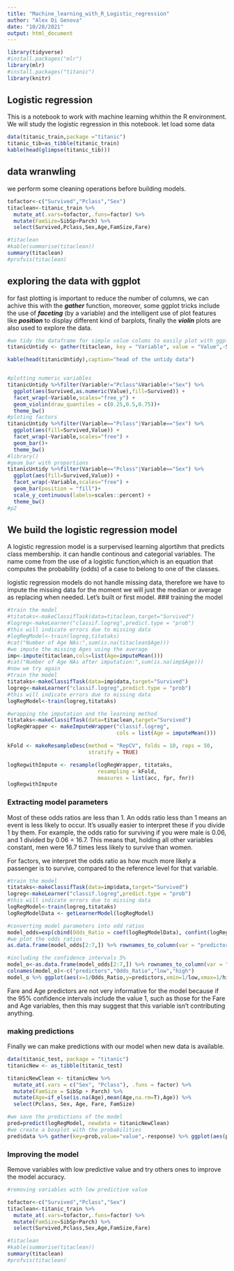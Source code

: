 ```yaml
---
title: "Machine_learning_with_R_Logistic_regression"
author: "Alex Di Genova"
date: "10/28/2021"
output: html_document
---
```


```r
library(tidyverse)
#install.packages("mlr")
library(mlr)
#install.packages("titanic")
library(knitr)

```

## Logistic regression

This is a notebook to work with machine learning whithin the R environment.
We will study the logistic regression in this notebook.
let load some data
```r
data(titanic_train,package ="titanic")
titanic_tib=as_tibble(titanic_train)
kable(head(glimpse(titanic_tib)))
```

## data wranwling

we perform some cleaning operations before building models.

```r
tofactor<-c("Survived","Pclass","Sex")
titaclean<-titanic_train %>%
  mutate_at(.vars=tofactor,.funs=factor) %>%
  mutate(FamSize=SibSp+Parch) %>%
  select(Survived,Pclass,Sex,Age,FamSize,Fare)

#titaclean
#kable(summarise(titaclean))
summary(titaclean)
#profvis(titaclean)

```

## exploring the data with ggplot
for fast plotting is important to reduce the number of columns, we can achive this with the ***gather*** function, moreover, some ggplot tricks include the use of ***faceting*** (by a variable) and the intelligent use of plot features like ***position*** to display different kind of barplots, finally the ***violin*** plots are also used to explore the data.

```r
#we tidy the dataframe for simple value colums to easily plot with ggplot2
titanicUntidy <- gather(titaclean, key = "Variable", value = "Value",-Survived)

kable(head(titanicUntidy),caption="head of the untidy data")


#plotting numeric variables
titanicUntidy %>%filter(Variable!="Pclass"&Variable!="Sex") %>%
  ggplot(aes(Survived,as.numeric(Value),fill=Survived)) +
  facet_wrap(~Variable,scales="free_y") +
  geom_violin(draw_quantiles = c(0.25,0.5,0.75))+
  theme_bw()
#ploting factors
titanicUntidy %>%filter(Variable=="Pclass"|Variable=="Sex") %>%
  ggplot(aes(fill=Survived,Value)) +
  facet_wrap(~Variable,scales="free") +
  geom_bar()+
  theme_bw()
#library()
#geom_bar with proportions
titanicUntidy %>%filter(Variable=="Pclass"|Variable=="Sex") %>%
  ggplot(aes(fill=Survived,Value)) +
  facet_wrap(~Variable,scales="free") +
  geom_bar(position = "fill")+
  scale_y_continuous(labels=scales::percent) +
  theme_bw()
#p2

```


## We build the logistic regression model
A logistic regression model is a surpervised learning algortihm that predicts class membership. it can handle continous and categorial variables. The name come from the use of a logistic function,which is an equation that computes the probability (odds) of a case to belong to one of the classes.

logistic regression models do not handle missing data, therefore we have to impute the missing data for the moment we will just the median or average as replacing when needed. Let's  built or first model.
### training the model
```r
#train the model
#titataks<-makeClassifTask(data=titaclean,target="Survived")
#logreg<-makeLearner("classif.logreg",predict.type = "prob")
#this will indicate errors due to missing data
#logRegModel<-train(logreg,titataks)
#cat("Number of Age NAs:",sum(is.na(titaclean$Age)))
#we impute the missing Ages using the average
imp<-impute(titaclean,cols=list(Age=imputeMean()))
#cat("Number of Age NAs after imputation:",sum(is.na(imp$Age)))
#now we try again
#train the model
titataks<-makeClassifTask(data=imp$data,target="Survived")
logreg<-makeLearner("classif.logreg",predict.type = "prob")
#this will indicate errors due to missing data
logRegModel<-train(logreg,titataks)

#wrapping the imputation and the learning method
titataks<-makeClassifTask(data=titaclean,target="Survived")
logRegWrapper <- makeImputeWrapper("classif.logreg",
                                   cols = list(Age = imputeMean()))

kFold <- makeResampleDesc(method = "RepCV", folds = 10, reps = 50,
                          stratify = TRUE)

logRegwithImpute <- resample(logRegWrapper, titataks,
                             resampling = kFold,
                             measures = list(acc, fpr, fnr))
logRegwithImpute
```
### Extracting model parameters

Most of these odds ratios are less than 1. An odds ratio less than 1 means an event is less likely to occur. It’s usually easier to interpret these if you divide 1 by them. For example, the odds ratio for surviving if you were male is 0.06, and 1 divided by 0.06 = 16.7. This means that, holding all other variables constant, men were 16.7 times less likely to survive than women.

For factors, we interpret the odds ratio as how much more likely a passenger is to survive, compared to the reference level for that variable.
```r
#train the model
titataks<-makeClassifTask(data=imp$data,target="Survived")
logreg<-makeLearner("classif.logreg",predict.type = "prob")
#this will indicate errors due to missing data
logRegModel<-train(logreg,titataks)
logRegModelData <- getLearnerModel(logRegModel)

#converting model parameters into odd ratios
model_odds=exp(cbind(Odds_Ratio = coef(logRegModelData), confint(logRegModelData)))
#we plot the odds ratios
as.data.frame(model_odds[2:7,]) %>% rownames_to_column(var = "predictors")%>% ggplot(aes(1/Odds_Ratio,predictors,fill=predictors))+ geom_col() + theme_bw()

#including the confidence intervals 5%
model_o<-as.data.frame(model_odds[2:7,]) %>% rownames_to_column(var = "predictors")
colnames(model_o)<-c("predictors","Odds_Ratio","low","high")
model_o %>% ggplot(aes(x=1/Odds_Ratio,y=predictors,xmin=1/low,xmax=1/high,col=predictors)) + geom_point(size=2)+geom_errorbar(width=0.2)+geom_vline(xintercept=1)+ theme_bw()

```
Fare and Age predictors are not very informative for the model because if the 95% confidence intervals include the value 1, such as those for the Fare and  Age variables, then this may suggest that this variable isn’t contributing anything.

### making predictions
Finally we can make predictions with our model when new data is available.
```r
data(titanic_test, package = "titanic")
titanicNew <- as_tibble(titanic_test)

titanicNewClean <- titanicNew %>%
  mutate_at(.vars = c("Sex", "Pclass"), .funs = factor) %>%
  mutate(FamSize = SibSp + Parch) %>%
  mutate(Age=if_else(is.na(Age),mean(Age,na.rm=T),Age)) %>%
  select(Pclass, Sex, Age, Fare, FamSize)

#we save the predictions of the model
pred=predict(logRegModel, newdata = titanicNewClean)
#we create a boxplot with the probabilities
pred$data %>% gather(key=prob,value="value",-response) %>% ggplot(aes(prob,value,fill=prob)) + geom_violin() + theme_bw()
```


### Improving the model

Remove variables with low predictive value and try others ones to improve the model accuracy.
```r
#removing variables with low predictive value

tofactor<-c("Survived","Pclass","Sex")
titaclean<-titanic_train %>%
  mutate_at(.vars=tofactor,.funs=factor) %>%
  mutate(FamSize=SibSp+Parch) %>%
  select(Survived,Pclass,Sex,Age,FamSize,Fare)

#titaclean
#kable(summarise(titaclean))
summary(titaclean)
#profvis(titaclean)
```